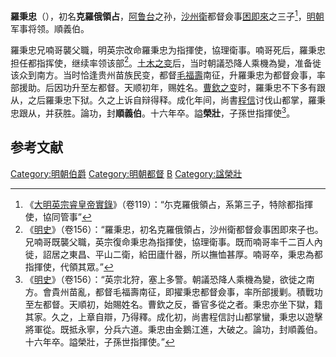 '''羅秉忠'''（{{bd|？||1480年|catIdx=}}），初名'''克羅俄領占'''，[[阿鲁台|阿鲁台]]之孙，[[沙州衛|沙州衛]]都督僉事[[困即來|困即來]]之三子<ref>《[[大明英宗睿皇帝實錄|大明英宗睿皇帝實錄]]》（卷119）：“尓克羅俄領占，系第三子，特除都指揮使，協同管事”</ref>，[[明朝|明朝]]军事将领。順義伯。

羅秉忠兄喃哥襲父職，明英宗改命羅秉忠为指揮使，協理衛事。喃哥死后，羅秉忠担任都指挥使，继续率领该部<ref>《[[明史|明史]]》（卷156）：“羅秉忠，初名克羅俄領占，沙州衛都督僉事困即來子也。兄喃哥既襲父職，英宗復命秉忠為指揮使，協理衛事。既而喃哥率千二百人內徙，詔居之東昌、平山二衛，給田廬什器，所以撫恤甚厚。喃哥卒，秉忠為都指揮使，代領其眾。”</ref>。[[土木之变|土木之变]]后，当时朝議恐降人乘機為變，准备徙该众到南方。当时恰逢贵州苗族民变，都督[[毛福壽|毛福壽]]南征，升羅秉忠为都督僉事，率部援助。后因功升至左都督。天顺初年，赐姓名。[[曹欽之变|曹欽之变]]时，羅秉忠不下多有跟从，之后羅秉忠下狱。久之上诉自辩得释。成化年间，尚書[[程信|程信]]讨伐山都掌，羅秉忠跟从，并获胜。論功，封'''順義伯'''。十六年卒。謚'''榮壯'''，子孫世指揮使<ref>《[[明史|明史]]》（卷156）：“英宗北狩，塞上多警。朝議恐降人乘機為變，欲徙之南方。會貴州苗亂，都督毛福壽南征，即擢秉忠都督僉事，率所部援剿。積戰功至左都督。天順初，始賜姓名。曹欽之反，番官多從之者。秉忠亦坐下獄，籍其家。久之，上章自辯，乃得釋。成化初，尚書程信討山都掌蠻，秉忠以遊擊將軍從。既抵永寧，分兵六道。秉忠由金鵝江進，大破之。論功，封順義伯。十六年卒。謚榮壯，子孫世指揮使。”</ref>。

==参考文献==
{{wikisource|明史/卷156}}
<div class="references-small">
<references />
</div>

{{明朝人物小作品}}

[[Category:明朝伯爵|Category:明朝伯爵]]
[[Category:明朝都督|Category:明朝都督]]
[[Category:罗姓|B]]
[[Category:諡榮壯|Category:諡榮壯]]